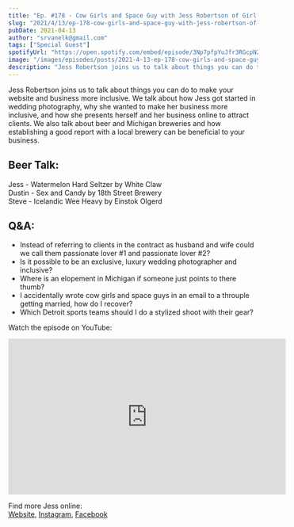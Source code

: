 ```yaml
---
title: "Ep. #178 - Cow Girls and Space Guy with Jess Robertson of Girl with the Tattoos"
slug: "2021/4/13/ep-178-cow-girls-and-space-guy-with-jess-robertson-of-girl-with-the-tattoos"
pubDate: 2021-04-13
author: "srvanelk@gmail.com"
tags: ["Special Guest"]
spotifyUrl: "https://open.spotify.com/embed/episode/3Np7pfpYuJfr3RGcpN25qa?utm_source=generator"
image: "/images/episodes/posts/2021-4-13-ep-178-cow-girls-and-space-guy-with-jess-robertson-of-girl-with-the-tattoos/GWTT-JR_SQUARE.webp"
description: "Jess Robertson joins us to talk about things you can do to make your website and business more inclusive. We talk about how Jess got started in wedding photography, why she wanted to make her business more inclusive, and how she presents herself and her business online to attract clients. We also talk about beer and Michigan breweries and how establishing a good report with a local brewery can be beneficial to your business."
---
```


Jess Robertson joins us to talk about things you can do to make your website and business more inclusive. We talk about how Jess got started in wedding photography, why she wanted to make her business more inclusive, and how she presents herself and her business online to attract clients. We also talk about beer and Michigan breweries and how establishing a good report with a local brewery can be beneficial to your business.

## Beer Talk:  
Jess - Watermelon Hard Seltzer by White Claw  
Dustin - Sex and Candy by 18th Street Brewery  
Steve - Icelandic Wee Heavy by Einstok Olgerd

## Q&A:
- Instead of referring to clients in the contract as husband and wife could we call them passionate lover #1 and passionate lover #2?
- Is it possible to be an exclusive, luxury wedding photographer and inclusive?
- Where is an elopement in Michigan if someone just points to there thumb?
- I accidentally wrote cow girls and space guys in an email to a throuple getting married, how do I recover?
- Which Detroit sports teams should I do a stylized shoot with their gear?

Watch the episode on YouTube:
<iframe width="560" height="315" src="https://www.youtube.com/embed/eTsX3WYceMc?si=TrikHBMOMwtAcON6" title="YouTube video player" frameborder="0" allow="accelerometer; autoplay; clipboard-write; encrypted-media; gyroscope; picture-in-picture; web-share" referrerpolicy="strict-origin-when-cross-origin" allowfullscreen></iframe>

Find more Jess online:  
[Website](https://girlwiththetattoos.com/), [Instagram](https://www.instagram.com/__girlwiththetattoos__/), [Facebook](https://www.facebook.com/girlwiththetattoosdetroit)
